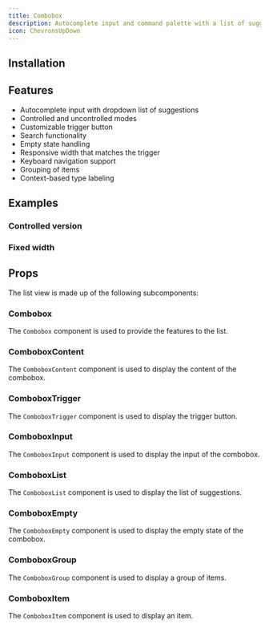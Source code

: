 ```yaml
---
title: Combobox
description: Autocomplete input and command palette with a list of suggestions.
icon: ChevronsUpDown
---
```


<Preview path="combobox" />

## Installation

<Installer packageName="combobox" />

## Features

- Autocomplete input with dropdown list of suggestions
- Controlled and uncontrolled modes
- Customizable trigger button
- Search functionality
- Empty state handling
- Responsive width that matches the trigger
- Keyboard navigation support
- Grouping of items
- Context-based type labeling

## Examples

### Controlled version

<Preview path="combobox-controlled" />

### Fixed width

<Preview path="combobox-fixed-width" />

## Props

The list view is made up of the following subcomponents:

### Combobox

The `Combobox` component is used to provide the features to the list.

<AutoTypeTable path="node_modules/@repo/combobox/index.tsx" name="ComboboxProps" />

### ComboboxContent

The `ComboboxContent` component is used to display the content of the combobox.

<AutoTypeTable path="node_modules/@repo/combobox/index.tsx" name="ComboboxContentProps" />

### ComboboxTrigger

The `ComboboxTrigger` component is used to display the trigger button.

<AutoTypeTable path="node_modules/@repo/combobox/index.tsx" name="ComboboxTriggerProps" />

### ComboboxInput

The `ComboboxInput` component is used to display the input of the combobox.

<AutoTypeTable path="node_modules/@repo/combobox/index.tsx" name="ComboboxInputProps" />

### ComboboxList

The `ComboboxList` component is used to display the list of suggestions.

<AutoTypeTable path="node_modules/@repo/combobox/index.tsx" name="ComboboxListProps" />

### ComboboxEmpty

The `ComboboxEmpty` component is used to display the empty state of the combobox.

<AutoTypeTable path="node_modules/@repo/combobox/index.tsx" name="ComboboxEmptyProps" />

### ComboboxGroup

The `ComboboxGroup` component is used to display a group of items.

<AutoTypeTable path="node_modules/@repo/combobox/index.tsx" name="ComboboxGroupProps" />

### ComboboxItem

The `ComboboxItem` component is used to display an item.

<AutoTypeTable path="node_modules/@repo/combobox/index.tsx" name="ComboboxItemProps" />
